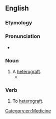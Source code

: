 ==English==
{{wp}}

===Etymology===
{{prefix|en|xeno|graft}}

===Pronunciation===
* {{IPA|en|/ˈzɛnəʊɡɹæft/|/ˈzɛnəʊɡɹɑːft/}}

===Noun===
{{en-noun}}

# A [[heterograft]].
#* {{quote-journal|1=en|year=1982|author=Faustman, D.|author2=Lacy, P. E.|author3=Davie, J. M.|title=Transplantation without immunosuppression|journal=Diabetes|doi=10.2337/diab.31.4.s11|text=Likewise the survival of '''xenografts''' of rat megaislets transplanted into miceis extended by these special pretransplant culture conditions.}}

===Verb===
{{en-verb}}

# To [[heterograft]].

[[Category:en:Medicine]]